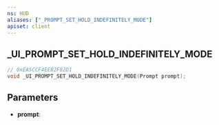 ```yaml
---
ns: HUD
aliases: ["_PROMPT_SET_HOLD_INDEFINITELY_MODE"]
apiset: client
---
```

## _UI_PROMPT_SET_HOLD_INDEFINITELY_MODE

```c
// 0xEA5CCF4EEB2F82D1
void _UI_PROMPT_SET_HOLD_INDEFINITELY_MODE(Prompt prompt);
```


## Parameters
* **prompt**: